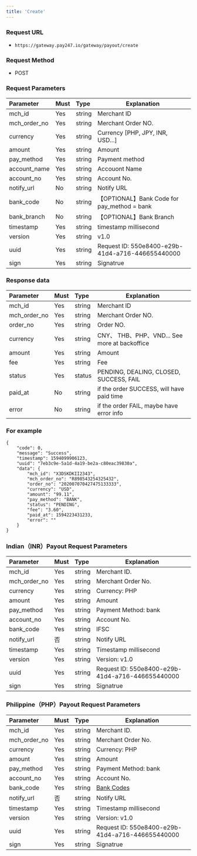 ```yaml
---
title: 'Create'
---
```


### Request URL
- `https://gateway.pay247.io/gateway/payout/create`

### Request Method
- POST

### Request Parameters

| Parameter | Must    | Type  |  Explanation  |
|:-------------|:----|:----- |----------------------------|
| mch_id       | Yes   |string | Merchant ID                        |
| mch_order_no | Yes   |string | Merchant Order NO.                      |
| currency | Yes   |string | Currency [PHP, JPY, INR, USD...]                       |
| amount       | Yes   |string | Amount             |
| pay_method   | Yes  |string | Payment method          |
| account_name | Yes   |string | Accouont Name                     |
| account_no   | Yes   |string | Account No. |
| notify_url   | No   |string | Notify URL    |
| bank_code    | No   |string | 【OPTIONAL】Bank Code  for pay_method = bank          |
| bank_branch  | No   |string | 【OPTIONAL】Bank Branch           |
| timestamp    | Yes   |string | timestamp millisecond                     |
| version      | Yes   |string | v1.0                       |
| uuid  | Yes  | string   | Request ID: 550e8400-e29b-41d4-a716-446655440000 |
| sign         | Yes   |string | Signatrue                    |

### Response data

| Parameter | Must    | Type  |  Explanation  |
|:------------|:---|:----- |-----   |
| mch_id      |Yes  |string |Merchant ID   |
| mch_order_no|Yes  |string |Merchant Order NO. |
| order_no    |Yes  |string |Order NO. |
| currency    |Yes  |string | CNY、 THB、PHP、VND... See more at backoffice      |
| amount      |Yes  |string |Amount |
| fee         |Yes  |string |Fee |
| status      |Yes  |status | PENDING, DEALING, CLOSED, SUCCESS, FAIL |
| paid_at     |No  |string |if the order SUCCESS, will have paid time|
| error       |No  |string |if the order FAIL, maybe have error info |

### For example

```
{
    "code": 0,
    "message": "Success",
    "timestamp": 1594099906123,
    "uuid": "7eb3c9e-5a1d-4a19-be2a-c80eac39830a",
    "data": {
        "mch_id": "X3DSKDKII2343",
        "mch_order_no": "R898543254325432",
        "order_no": "202007070427475133333",
        "currency": "USD",
        "amount": "99.11",
        "pay_method": "BANK",
        "status": "PENDING",
        "fee": "3.60",
        "paid_at": 1594223431233,
        "error": ""
    }
}
```

### Indian（INR）Payout Request Parameters

| Parameter | Must    | Type  |  Explanation  |
|:-------------|:----|:----- |----------------------------|
| mch_id       | Yes   |string | Merchant ID.                        |
| mch_order_no | Yes   |string | Merchant Order No.                      |
| currency     | Yes   |string | Currency:  PHP                     |
| amount       | Yes   |string | Amount             |
| pay_method   | Yes   |string | Payment Method: bank          |
| account_no   | Yes   |string | Account No. |
| bank_code    | Yes   |string | IFSC |
| notify_url   | 否   |string | Notify URL  |
| timestamp    | Yes   |string | Timestamp millisecond            |
| version      | Yes   |string | Version: v1.0                 |
| uuid         | Yes   |string| Request ID: 550e8400-e29b-41d4-a716-446655440000 |
| sign         | Yes   |string | Signatrue                    |



### Philippine（PHP）Payout Request Parameters

| Parameter | Must    | Type  |  Explanation  |
|:-------------|:----|:----- |----------------------------|
| mch_id       | Yes   |string | Merchant ID.                        |
| mch_order_no | Yes   |string | Merchant Order No.                      |
| currency     | Yes   |string | Currency:  PHP                     |
| amount       | Yes   |string | Amount             |
| pay_method   | Yes   |string | Payment Method: bank          |
| account_no   | Yes   |string | Account No. |
| bank_code    | Yes   |string | [ Bank Codes ](https://docs.pay247.io/api-reference/common/bank_ph)|
| notify_url   | 否    |string | Notify URL  |
| timestamp    | Yes   |string | Timestamp millisecond            |
| version      | Yes   |string | Version: v1.0                 |
| uuid         | Yes   |string| Request ID: 550e8400-e29b-41d4-a716-446655440000 |
| sign         | Yes   |string | Signatrue                    |